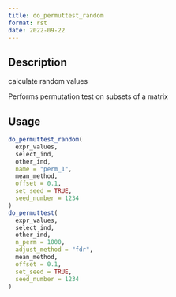 ```yaml
--- 
title: do_permuttest_random 
format: rst 
date: 2022-09-22 
--- 
```


## Description

calculate random values
 
 Performs permutation test on subsets of a matrix


## Usage

```r
do_permuttest_random(
  expr_values,
  select_ind,
  other_ind,
  name = "perm_1",
  mean_method,
  offset = 0.1,
  set_seed = TRUE,
  seed_number = 1234
)
do_permuttest(
  expr_values,
  select_ind,
  other_ind,
  n_perm = 1000,
  adjust_method = "fdr",
  mean_method,
  offset = 0.1,
  set_seed = TRUE,
  seed_number = 1234
)
```


